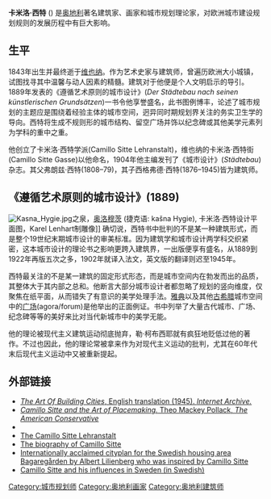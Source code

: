 {{unreferenced|time=2016-02-24T12:15:43+00:00}}

'''卡米洛·西特''' ({{bd|1843年|4月17日|1903年|11月16日}}) 是[[奥地利|奥地利]]著名建筑家、画家和城市规划理论家，对欧洲城市建设规划规则的发展历程中有巨大影响。

== 生平 ==
1843年出生并最终逝于[[维也纳|维也纳]]。作为艺术史家与建筑师，曾遍历欧洲大小城镇，试图找寻其中温馨与动人因素的精髓。建筑对于他便是个人文明启示的导引。1889年发表的《遵循艺术原则的城市设计》(''Der Städtebau nach seinen künstlerischen Grundsätzen'')一书令他享誉盛名，此书图例博丰，论述了城市规划的主题应是围绕着经验主体的城市空间，迥异同时期规划界关注的务实卫生学的导向。西特将生成不规则形的城市结构、留空广场并饰以纪念碑或其他美学元素列为学科的重中之重。

他创立了卡米洛·西特学派(Camillo Sitte Lehranstalt)，维也纳的卡米洛·西特街(Camillo Sitte Gasse)以他命名，1904年他主编发刊了《城市设计》(''Städtebau'')杂志。其父弗朗兹·西特(1808–79)，其子西格弗德·西特(1876–1945)皆为建筑师。

==《遵循艺术原则的城市设计》(1889)==
[[File:Kasna_Hygie.jpg|right]]之泉，[[奥洛穆茨|奥洛穆茨]] (捷克语: kašna Hygie), 卡米洛·西特设计平面图，Karel Lenhart制雕像]]
确切说，西特书中批判的不是某一种建筑形式，而是整个19世纪末期城市设计的审美标准。因为建筑学和城市设计两学科交织紧密，这本城市设计的理论书之影响更跨入建筑界，一出版便享有盛名，从1889到1922年再版五次之多，1902年就译入法文，英文版的翻译则迟至1945年。

西特最关注的不是某一建筑的固定形式形态，而是城市空间内在勃发而出的品质，其整体大于其内部之总和。他断言大部分城市设计者都忽略了规划的竖向维度，仅聚焦在纸平面，从而错失了有意识的美学处理手法。[[雅典|雅典]]以及其他[[古希腊|古希腊]]城市空间中的[[广场|广场]](agora/forum)是他举出的正面例证。书中列举了大量古代城市、广场、纪念碑等等的美好来比对当代新城市中的美学无能。

他的理论被现代主义建筑运动彻底抛弃，勒·柯布西耶就有疯狂地贬低过他的著作。不过也因此，他的理论常被拿来作为对现代主义运动的批判，尤其在60年代末后现代主义运动中又被重新提起。

== 外部链接==
* [http://archive.org/details/in.ernet.dli.2015.212097/page/n1/ ''The Art Of Building Cities'', English translation (1945). ''Internet Archive.'']
* [https://www.theamericanconservative.com/urbs/meet-the-austrian-who-invented-placemaking/ ''Camillo Sitte and the Art of Placemaking.'' Theo Mackey Pollack, ''The American Conservative''] {{Wayback|url=https://www.theamericanconservative.com/urbs/meet-the-austrian-who-invented-placemaking/ |date=20211229041158 }}
* {{archINFORM|arch|2690}}
* [http://www.camillo-sitte-lehranstalt.at/ The Camillo Sitte Lehranstalt] {{Wayback|url=http://www.camillo-sitte-lehranstalt.at/ |date=20180808211149 }}
* [https://web.archive.org/web/20070311162328/http://www.azw.at/www.architektenlexikon.at/de/603.htm The biography of Camillo Sitte]
* [https://web.archive.org/web/20110205212110/http://www.alltidgot.com/albert-lilienberg/ Internationally acclaimed cityplan for the Swedish housing area Bagaregården by Albert Lilienberg who was inspired by Camillo Sitte]
* [http://www.kejsarkronan13.se/historia.html Camillo Sitte and his influences in Sweden (in Swedish)] {{Wayback|url=http://www.kejsarkronan13.se/historia.html |date=20200220023437 }}

{{Authority control}}

{{DEFAULTSORT:Sitte, Camillo}}
[[Category:城市规划师|Category:城市规划师]]
[[Category:奥地利画家|Category:奥地利画家]]
[[Category:奥地利建筑师|Category:奥地利建筑师]]